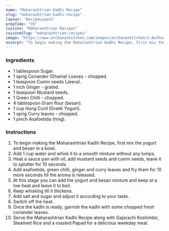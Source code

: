 ---
name: "Maharashtrian Kadhi Recipe"
slug: "maharashtrian-kadhi-recipe"
layout: 'RecipeLayout'
prepTime: "35"
cuisine: "Maharashtrian Recipes"
cuisineSlug: "maharashtrian-recipes"
image: "https://www.archanaskitchen.com/images/archanaskitchen/1-Author/sibyl_sunitha/Mahashtrian_Kadhi_Recipe.jpg"
excerpt: "To begin making the Maharashtrian Kadhi Recipe, first mix the yogurt and besan in a bowl"
---

### Ingredients

- 1 tablespoon Sugar.
- 1 sprig Coriander (Dhania) Leaves - chopped.
- 1 teaspoon Cumin seeds (Jeera).
- 1 inch Ginger - grated.
- 1 teaspoon Mustard seeds.
- 1 Green Chilli - chopped.
- 4 tablespoon Gram flour (besan).
- 1 cup Hung Curd (Greek Yogurt).
- 1 sprig Curry leaves - chopped.
- 1 pinch Asafoetida (hing).

### Instructions

1. To begin making the Maharashtrian Kadhi Recipe, first mix the yogurt and besan in a bowl.
1. Add 1 cup water and whisk it to a smooth mixture without any lumps.
1. Heat a sauce pan with oil, add mustard seeds and cumin seeds, leave it to splutter for 10 seconds.
1. Add asafoetida, green chilli, ginger and curry leaves and fry them for 10 more seconds till the aroma is released.
1. At this stage you can add the yogurt and besan mixture and keep at a low heat and leave it to boil.
1. Keep whisking till it thickens.
1. Add salt and sugar and adjust it according to your taste.
1. Switch off the heat.
1. Once the kadhi is ready, garnish the kadhi with some chopped fresh coriander leaves.
1. Serve the Maharashtrian Kadhi Recipe along with Gajarachi Koshimbir, Steamed Rice and a roasted Papad for a delicious weekday meal.
